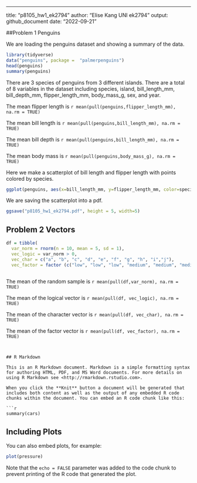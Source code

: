 ---
title: "p8105_hw1_ek2794"
author: "Elise Kang UNI ek2794"
output: github_document
date: "2022-09-21"

##Problem 1 Penguins

We are loading the penguins dataset and showing a summary of the data.
```r
library(tidyverse)
data("penguins", package =  "palmerpenguins")
head(penguins)
summary(penguins)
```

There are 3 species of penguins from 3 different islands. There are a total of 8 variables in the dataset including species, island, bill_length_mm, bill_depth_mm, flipper_length_mm, body_mass_g, sex, and year. 

The mean flipper length is `r mean(pull(penguins,flipper_length_mm), na.rm = TRUE)`

The mean bill length is `r mean(pull(penguins,bill_length_mm), na.rm = TRUE)`

The mean bill depth is `r mean(pull(penguins,bill_length_mm), na.rm = TRUE)`

The mean body mass is `r mean(pull(penguins,body_mass_g), na.rm = TRUE)`


Here we make a scatterplot of bill length and flipper length with points colored by species. 

```r
ggplot(penguins, aes(x=bill_length_mm, y=flipper_length_mm, color=species)) + geom_point()
```

We are saving the scatterplot into a pdf. 

```r
ggsave("p8105_hw1_ek2794.pdf", height = 5, width=5)
```




## Problem 2 Vectors
```r

df = tibble(
  var_norm = rnorm(n = 10, mean = 5, sd = 1),
  vec_logic = var_norm > 0,
  vec_char = c("a", "b", "c", "d", "e", "f", "g", "h", "i","j"),
  vec_factor = factor (c("low", "low", "low", "medium", "medium", "medium", "high", "high", "high", "high")))
  

```

The mean of the random sample is `r mean(pull(df,var_norm), na.rm = TRUE)`

The mean of the logical vector is `r mean(pull(df, vec_logic), na.rm = TRUE)`

The mean of the character vector is `r mean(pull(df, vec_char), na.rm = TRUE)`

The mean of the factor vector is `r mean(pull(df, vec_factor), na.rm = TRUE)`



```


## R Markdown

This is an R Markdown document. Markdown is a simple formatting syntax for authoring HTML, PDF, and MS Word documents. For more details on using R Markdown see <http://rmarkdown.rstudio.com>.

When you click the **Knit** button a document will be generated that includes both content as well as the output of any embedded R code chunks within the document. You can embed an R code chunk like this:

```r
summary(cars)
```

## Including Plots

You can also embed plots, for example:

```r
plot(pressure)
```

Note that the `echo = FALSE` parameter was added to the code chunk to prevent printing of the R code that generated the plot.
